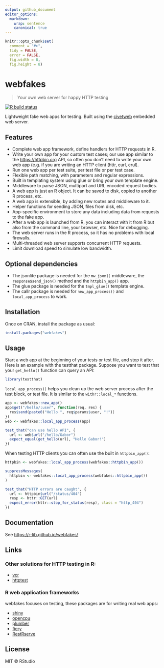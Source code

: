 ```yaml
---
output: github_document
editor_options:
  markdown:
    wrap: sentence
    canonical: true
---
```


<!-- README.md is generated from README.Rmd. Please edit that file -->

```r
knitr::opts_chunk$set(
  comment = "#>",
  tidy = FALSE,
  error = FALSE,
  fig.width = 8,
  fig.height = 8)
```

# webfakes

> Your own web server for happy HTTP testing

<!-- badges: start -->

[![R build status](https://github.com/gaborcsardi/pressr/workflows/R-CMD-check/badge.svg)](https://github.com/gaborcsardi/pressr/actions)

<!-- badges: end -->

Lightweight fake web apps for testing.
Built using the [civetweb](https://github.com/civetweb/civetweb) embedded web server.

## Features

-   Complete web app framework, define handlers for HTTP requests in R.
-   Write your own app for your custom test cases; our use app similar to the <https://httpbin.org> API, so often you don't need to write your own web app (e.g. if you are writing an HTTP client (httr, curl, crul).
-   Run one web app per test suite, per test file or per test case.
-   Flexible path matching, with parameters and regular expressions.
-   Built in templating system using glue or bring your own template engine.
-   Middleware to parse JSON, multipart and URL encoded request bodies.
-   A web app is just an R object. It can be saved to disk, copied to another R process, etc.
-   A web app is extensible, by adding new routes and middleware to it.
-   Helper functions for sending JSON, files from disk, etc.
-   App-specific environment to store any data including data from requests to the fake app.
-   After a web app is launched from R, you can interact with it from R but also from the command line, your browser, etc. Nice for debugging.
-   The web server runs in the R process, so it has no problems with local firewalls.
-   Multi-threaded web server supports concurrent HTTP requests.
-   Limit download speed to simulate low bandwidth.

## Optional dependencies

-   The jsonlite package is needed for the `mw_json()` middleware, the `response$send_json()` method and the `httpbin_app()` app.
-   The glue package is needed for the `tmpl_glue()` template engine.
-   The callr package is needed for `new_app_process()` and `local_app_process` to work.

## Installation

Once on CRAN, install the package as usual:

``` r
install.packages("webfakes")
```

## Usage

Start a web app at the beginning of your tests or test file, and stop it after.
Here is an example with the testthat package.
Suppose you want to test that your `get_hello()` function can query an API:

```r
library(testthat)
```

`local_app_process()` helps you clean up the web server process after the test block, or test file.
It is similar to the `withr::local_*` functions.

``` r
app <- webfakes::new_app()
app$get("/hello/:user", function(req, res) {
  res$send(paste0("Hello ", req$params$user, "!"))
})
web <- webfakes::local_app_process(app)

test_that("can use hello API", {
  url <- web$url("/hello/Gabor")
  expect_equal(get_hello(url), "Hello Gabor!")
})
```

When testing HTTP clients you can often use the built in `httpbin_app()`:

```r
httpbin <- webfakes::local_app_process(webfakes::httpbin_app())
```

```r
suppressMessages(
  httpbin <- webfakes::local_app_process(webfakes::httpbin_app())
)
```

```r
test_that("HTTP errors are caught", {
  url <- httpbin$url("/status/404")
  resp <- httr::GET(url)
  expect_error(httr::stop_for_status(resp), class = "http_404")
})
```

## Documentation

See <https://r-lib.github.io/webfakes/>

## Links

### Other solutions for HTTP testing in R:

-   [vcr](https://github.com/ropensci/vcr)
-   [httptest](https://github.com/nealrichardson/httptest)

### R web application frameworks

webfakes focuses on testing, these packages are for writing real web apps:

-   [shiny](https://github.com/rstudio/shiny)
-   [opencpu](https://www.opencpu.org/)
-   [plumber](https://github.com/rstudio/plumber)
-   [fiery](https://github.com/thomasp85/fiery)
-   [RestRserve](https://github.com/rexyai/RestRserve)

## License

MIT © RStudio
